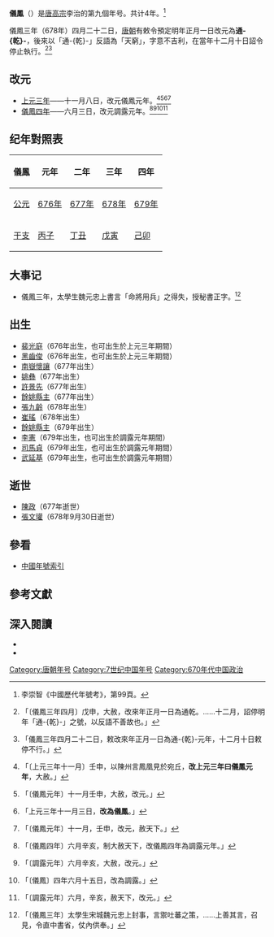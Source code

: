 {{Eranamebox|年号=儀鳳
|起讫时间= 676年十一月－679年六月
|政权= 唐朝
|帝王= 唐高宗李治
|历时= 4年
|timeline= <timeline>
ImageSize  = width:200 height:50
PlotArea   = width:180 height:30 left:10 bottom:20
TimeAxis   = orientation:horizontal
DateFormat = yyyy
Period    = from:618 till:907
AlignBars  = early
ScaleMajor = increment:54 start:618
Colors =
  id:canvas value:rgb(1,1,0.85)
BackgroundColors = canvas:canvas
PlotData =
  width:15 color:black
  bar:era from:start till:end
  bar:era from:650 till:683 color:red
  bar:era from:676 till:679 color:blue
</timeline>
|说明= <span style="color: blue">儀鳳</span>在'''唐朝'''和<span style="color: red">唐高宗李治</span>时期的位置。 
}}
'''儀鳳'''（{{kj|676年|十一月|679年|六月}}）是[[唐高宗|唐高宗]]李治的第九個年号。共计4年。<ref>李崇智《中國歷代年號考》，第99頁。</ref>

儀鳳三年（678年）四月二十二日，[[唐朝|唐朝]]有敕令預定明年正月一日改元為'''通-{乾}-'''，後來以「通-{乾}-」反語為「天窮」，字意不吉利，在當年十二月十日詔令停止執行。<ref>{{cite wikisource|title=舊唐書本紀第五高宗下|last=劉昫|wslink=zh:舊唐書/卷5}}「〔儀鳳三年四月〕戊申，大赦，改來年正月一日為通乾。……十二月，詔停明年「通-{乾}-」之號，以反語不善故也。」</ref><ref>{{cite wikisource|title=唐會要帝號上|last=王溥|wslink=zh:唐會要/卷1}}「儀鳳三年四月二十二日，敕改來年正月一日為通-{乾}-元年，十二月十日敕停不行。」</ref>

==改元==
*[[676年|上元三年]]——十一月八日，改元儀鳳元年。<ref>{{cite wikisource|title=舊唐書本紀第五高宗下|last=劉昫|wslink=zh:舊唐書/卷5}}「〔上元三年十一月〕壬申，以陳州言鳳凰見於宛丘，'''改上元三年曰儀鳳元年'''，大赦。」</ref><ref>{{cite wikisource|title=新唐書本紀第三高宗|last=歐陽脩|wslink=zh:新唐書/卷003}}「〔儀鳳元年〕十一月壬申，大赦，改元。」</ref><ref>{{cite wikisource|title=唐會要帝號上|last=王溥|wslink=zh:唐會要/卷1}}「上元三年十一月三日，'''改為儀鳳'''。」</ref><ref>{{cite wikisource|title=資治通鑑唐紀十八|last=司馬光 |wslink=zh:資治通鑒 (胡三省音注)/卷202}}「〔儀鳳元年〕十一月，壬申，改元，赦天下。」</ref>
*[[679年|儀鳳四年]]——六月三日，改元調露元年。<ref>{{cite wikisource|title=舊唐書本紀第五高宗下|last=劉昫|wslink=zh:舊唐書/卷5}}「〔儀鳳四年〕六月辛亥，制大赦天下，改儀鳳四年為調露元年。」</ref><ref>{{cite wikisource|title=新唐書本紀第三高宗|last=歐陽脩|wslink=zh:新唐書/卷003}}「〔調露元年〕六月辛亥，大赦，改元。」</ref><ref>{{cite wikisource|title=唐會要帝號上|last=王溥|wslink=zh:唐會要/卷1}}「〔儀鳳〕四年六月十五日，改為調露。」</ref><ref>{{cite wikisource|title=資治通鑑唐紀十八|last=司馬光 |wslink=zh:資治通鑒 (胡三省音注)/卷202}}「〔調露元年〕六月，辛亥，赦天下，改元。」</ref>

==纪年對照表==
{| class="wikitable"  style="text-align:center;"
!儀鳳!!元年!!二年!!三年!!四年
|-
![[公元|公元]]
|[[676年|676年]]||[[677年|677年]]||[[678年|678年]]||[[679年|679年]]
|-
![[干支|干支]]
|[[丙子|丙子]]||[[丁丑|丁丑]]||[[戊寅|戊寅]]||[[己卯|己卯]]
|}

==大事记==
*儀鳳三年，太學生魏元忠上書言「命將用兵」之得失，授秘書正字。<ref>{{cite wikisource|title=資治通鑑唐紀十八|last=司馬光 |wslink=zh:資治通鑒 (胡三省音注)/卷202}}「〔儀鳳三年〕太學生宋城魏元忠上封事，言禦吐蕃之策，……上善其言，召見，令直中書省，仗內供奉。」</ref>

==出生==
*[[裴光庭|裴光庭]]（676年出生，也可出生於上元三年期間）
*[[黑齒俊|黑齒俊]]（676年出生，也可出生於上元三年期間）
*[[南嶽懷讓|南嶽懷讓]]（677年出生）
*[[姚彝|姚彝]]（677年出生）
*[[許景先|許景先]]（677年出生）
*[[餘姚縣主|餘姚縣主]]（677年出生）
*[[張九齡|張九齡]]（678年出生）
*[[崔瑶_(魏县侯)|崔瑤]]（678年出生）
*[[餘姚縣主|餘姚縣主]]（679年出生）
*[[李憲_(寧王)|李憲]]（679年出生，也可出生於調露元年期間）
*[[司馬貞|司馬貞]]（679年出生，也可出生於調露元年期間）
*[[武延基|武延基]]（679年出生，也可出生於調露元年期間）

==逝世==
*[[陳政_(唐朝)|陳政]]（677年逝世）
*[[張文瓘|張文瓘]]（678年9月30日逝世）

==參看==
*[[中国年号列表#唐朝|中國年號索引]]

==參考文獻==
{{Reflist|2}}

==深入閱讀==
<div>
*{{Cite book|author=李崇智|title=中國歷代年號考|format=|url=|date=2004年12月|publisher=中華書局|location=北京|id=ISBN 7101025129}}
*{{Cite book|author=鄧洪波|title=東亞歷史年表|format=pdf|url=http://www.eastasia.ntu.edu.tw/chinese/05_a04.htm|date=2005年3月|publisher=國立臺灣大學東亞經典與文化研究計劃|location=臺北|id=ISBN 9789860005189|access-date=2021-11-26|archive-date=2007-08-25|archive-url=https://web.archive.org/web/20070825002742/http://www.eastasia.ntu.edu.tw/chinese/05_a04.htm|dead-url=yes}}
</div>

{{年号|[[上元_(唐高宗)|上元]]|[[中国年号列表|唐朝年号]]<br>676年－679年|[[調露|調露]]}}
{{唐朝年号}}

[[Category:唐朝年号|Category:唐朝年号]]
[[Category:7世纪中国年号|Category:7世纪中国年号]]
[[Category:670年代中国政治|Category:670年代中国政治]]